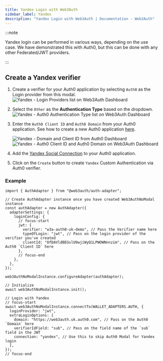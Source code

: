 ```yaml
---
title: Yandex Login with Web3Auth
sidebar_label: Yandex
description: "Yandex Login with Web3Auth | Documentation - Web3Auth"
---
```


:::note

Yandex login can be performed in various ways, depending on the use case. We have demonstrated this
with Auth0, but this can be done with any other Federated/JWT providers.

:::

## Create a Yandex verifier

1. Create a verifier for your Auth0 application by selecting `Auth0` as the Login provider from this
   modal.
   ![Yandex - Login Providers list on Web3Auth Dashboard](/images/dashboard/create-verifier-auth0.png)
2. Select the `Other` as the **Authentication Type** based on the dropdown.
   ![Yandex - Auth0 Authentication Type list on Web3Auth Dashboard](/images/dashboard/create-verifier-google.png)
3. Enter the `Auth0 Client ID` and `Auth0 Domain` from your Auth0 application. See how to create a
   new Auth0 application [here](https://auth0.com/docs/quickstart/webapp/).

   ![Yandex - Domain and Client ID from Auth0 Dashboard](/images/dashboard/create-verifier-auth0-filled-common.png)
   ![Yandex - Auth0 Client ID and Auth0 Domain on Web3Auth Dashboard](/images/dashboard/create-verifier-auth0-unfilled.png)

4. Add the
   [Yandex Social Connection](https://marketplace.auth0.com/integrations/yandex-social-connection)
   to your Auth0 application.
5. Click on the `Create` button to create `Yandex` Custom Authentication via Auth0 verifier.

### Example

```tsx
import { AuthAdapter } from "@web3auth/auth-adapter";

// Create AuthAdapter instance once you have created Web3AuthNoModal instance
const authAdapter = new AuthAdapter({
  adapterSettings: {
    loginConfig: {
      // focus-start
      jwt: {
        verifier: "w3a-auth0-uk-demo", // Pass the Verifier name here
        typeOfLogin: "jwt", // Pass on the login provider of the verifier you've created
        clientId: "OfDAVldBEGslU9wjiWyQ1LPWOWNnnzim", // Pass on the Auth0 `Client ID` here
      },
      // focus-end
    },
  },
});

web3AuthNoModalInstance.configureAdapter(authAdapter);

// Initialize
await web3AuthNoModalInstance.init();

// Login with Yandex
// focus-start
await web3AuthNoModalInstance.connectTo(WALLET_ADAPTERS.AUTH, {
  loginProvider: "jwt",
  extraLoginOptions: {
    domain: "https://web3auth.uk.auth0.com", // Pass on the Auth0 `Domain` here
    verifierIdField: "sub", // Pass on the field name of the `sub` field in the JWT
    connection: "yandex", // Use this to skip Auth0 Modal for Yandex login
  },
});
// focus-end
```

